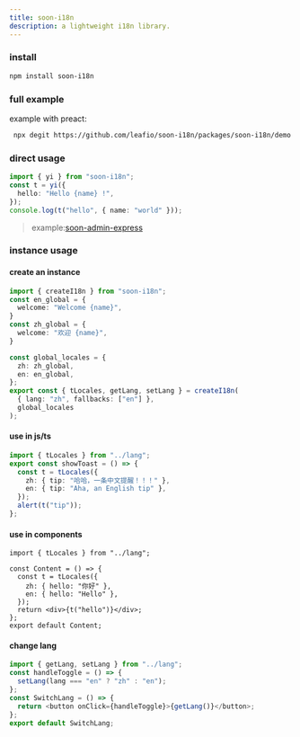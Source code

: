 ```yaml
---
title: soon-i18n
description: a lightweight i18n library.
---
```


### install

```bash
npm install soon-i18n

```

### full example

example with preact:

```bash
 npx degit https://github.com/leafio/soon-i18n/packages/soon-i18n/demo
```

### direct usage

```ts
import { yi } from "soon-i18n";
const t = yi({
  hello: "Hello {name} !",
});
console.log(t("hello", { name: "world" }));
```

> example:[soon-admin-express](https://github.com/leafio/soon-admin-express)

### instance usage

#### create an instance

```ts
import { createI18n } from "soon-i18n";
const en_global = {
  welcome: "Welcome {name}",
} 
const zh_global = {
  welcome: "欢迎 {name}",
}

const global_locales = {
  zh: zh_global,
  en: en_global,
};
export const { tLocales, getLang, setLang } = createI18n(
  { lang: "zh", fallbacks: ["en"] },
  global_locales
);
```

#### use in js/ts

```ts
import { tLocales } from "../lang";
export const showToast = () => {
  const t = tLocales({
    zh: { tip: "哈哈，一条中文提醒！！！" },
    en: { tip: "Aha, an English tip" },
  });
  alert(t("tip"));
};
```

#### use in components

```tsx
import { tLocales } from "../lang";

const Content = () => {
  const t = tLocales({
    zh: { hello: "你好" },
    en: { hello: "Hello" },
  });
  return <div>{t("hello")}</div>;
};
export default Content;
```

#### change lang

```ts
import { getLang, setLang } from "../lang";
const handleToggle = () => {
  setLang(lang === "en" ? "zh" : "en");
};
const SwitchLang = () => {
  return <button onClick={handleToggle}>{getLang()}</button>;
};
export default SwitchLang;
```
